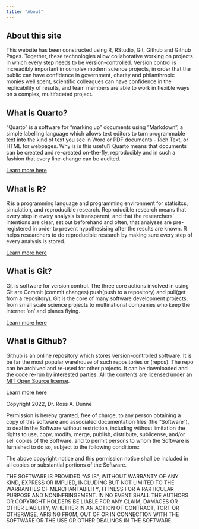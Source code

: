 ```yaml
---
title: "About"
---
```


## About this site

This website has been constructed using R, RStudio, Git, Github and Github Pages. Together, these technologies allow collaborative working on projects in which every step needs to be version-controlled. Version control is increadibly important in complex modern science projects, in order that the public can have confidence in government, charity and philanthropic monies well spent, scientific colleagues can have confidence in the replicability of results, and team members are able to work in flexible ways on a complex, multifaceted project. 

## What is Quarto?

"Quarto" is a software for "marking up" documents using "Markdown", a simple labelling language which allows text editors to turn programmable text into the kind of text you see in Word or PDF documents - Rich Text, or HTML for webpages. Why is is this useful? Quarto means that documents can be created and re-created on-the-fly, reproducibly and in such a fashion that every line-change can be audited.

[Learn more here](https://quarto.org/)

## What is R?

R is a programming language and programming environment for statisitcs, simulation, and reproducible research. Reproducible research means that every step in every analysis is transparent, and that the researchers' intentions are clear, set out beforehand and often, that analyses are pre-registered in order to prevent hypothesising after the results are known. R helps researchers to do reproducible research by making sure every step of every analysis is stored.

[Learn more here](https://cran.r-project.org/doc/contrib/Torfs+Brauer-Short-R-Intro.pdf)

## What is Git?

Git is software for version control. The three core actions involved in using Git are Commit (commit changes) push(push to a repository) and pull(get from a repository). Git is the core of many software development projects, from small scale science projects to multinational companies who keep the internet 'on' and planes flying.

[Learn more here](https://en.wikipedia.org/wiki/Git)

## What is Github?

Github is an online repository which stores version-controlled software. It is be far the most popular warehouse of such repositories or (repos).  The repo can be archived and re-used for other projects. It can be downloaded and the code re-run by interested parties. All the contents are licensed under an [MIT Open Source license](https://opensource.org/licenses/MIT). 

[Learn more here](https://lab.github.com/githubtraining/introduction-to-github)

<div class="hide" color="lightgrey">
Copyright 2022, Dr. Ross A. Dunne

Permission is hereby granted, free of charge, to any person obtaining a copy of this software and associated documentation files (the "Software"), to deal in the Software without restriction, including without limitation the rights to use, copy, modify, merge, publish, distribute, sublicense, and/or sell copies of the Software, and to permit persons to whom the Software is furnished to do so, subject to the following conditions:

The above copyright notice and this permission notice shall be included in all copies or substantial portions of the Software.

THE SOFTWARE IS PROVIDED "AS IS", WITHOUT WARRANTY OF ANY KIND, EXPRESS OR IMPLIED, INCLUDING BUT NOT LIMITED TO THE WARRANTIES OF MERCHANTABILITY, FITNESS FOR A PARTICULAR PURPOSE AND NONINFRINGEMENT. IN NO EVENT SHALL THE AUTHORS OR COPYRIGHT HOLDERS BE LIABLE FOR ANY CLAIM, DAMAGES OR OTHER LIABILITY, WHETHER IN AN ACTION OF CONTRACT, TORT OR OTHERWISE, ARISING FROM, OUT OF OR IN CONNECTION WITH THE SOFTWARE OR THE USE OR OTHER DEALINGS IN THE SOFTWARE.
</div>

